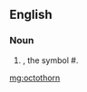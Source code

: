 ==English==

===Noun===
{{en-noun}}

# {{alternative form of|octothorpe|nodot=1|lang=en}}, the symbol #.

[[mg:octothorn]]